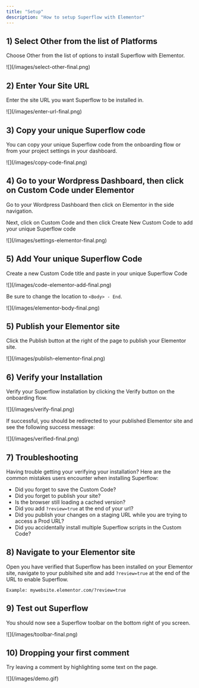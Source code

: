 ```yaml
---
title: "Setup"
description: "How to setup Superflow with Elementor"
---
```


## 1) Select Other from the list of Platforms

Choose Other from the list of options to install Superflow with Elementor.

<Frame>
![](/images/select-other-final.png)
</Frame>

## 2) Enter Your Site URL

Enter the site URL you want Superflow to be installed in.

<Frame>
![](/images/enter-url-final.png)
</Frame>

## 3) Copy your unique Superflow code

You can copy your unique Superflow code from the onboarding flow or from your project settings in your dashboard.

<Frame>
![](/images/copy-code-final.png)
</Frame>

## 4) Go to your Wordpress Dashboard, then click on Custom Code under Elementor 

Go to your Wordpress Dashboard then click on Elementor in the side navigation. 

Next, click on Custom Code and then click Create New Custom Code to add your unique Superflow code

<Frame>
![](/images/settings-elementor-final.png)
</Frame>

## 5) Add Your unique Superflow Code

Create a new Custom Code title and paste in your unique Superflow Code

<Frame>
![](/images/code-elementor-add-final.png)
</Frame>

Be sure to change the location to `<Body> - End`.

<Frame>
![](/images/elementor-body-final.png)
</Frame>


## 5) Publish your Elementor site


Click the Publish button at the right of the page to publish your Elementor site.

<Frame>
![](/images/publish-elementor-final.png)
</Frame>



## 6) Verify your Installation

Verify your Superflow installation by clicking the Verify button on the onboarding flow.

<Frame>
![](/images/verify-final.png)
</Frame>

If successful, you should be redirected to your published Elementor site and see the following success message:

<Frame>
![](/images/verified-final.png)
</Frame>

## 7) Troubleshooting

Having trouble getting your verifying your installation? Here are the common mistakes users encounter when installing Superflow:

 - Did you forget to save the Custom Code?
 - Did you forget to publish your site?
 - Is the browser still loading a cached version?
 - Did you add `?review=true` at the end of your url?
 - Did you publish your changes on a staging URL while you are trying to access a Prod URL?
 - Did you accidentally install multiple Superflow scripts in the Custom Code?


## 8) Navigate to your Elementor site 

Open you have verified that Superflow has been installed on your Elementor site, navigate to your publsihed site and add `?review=true` at the end of the URL to enable Superflow. 

`Example: mywebsite.elementor.com/?review=true`


## 9) Test out Superflow

You should now see a Superflow toolbar on the bottom right of you screen.

<Frame>
![](/images/toolbar-final.png)
</Frame>




## 10) Dropping your first comment
Try leaving a comment by highlighting some text on the page.

<Frame>
![](/images/demo.gif)
</Frame>

